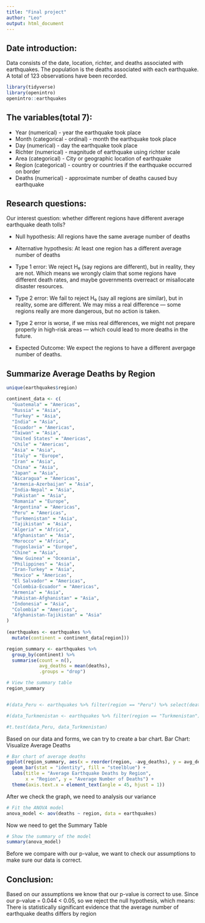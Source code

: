 ---
title: "Final project"
author: "Leo"
output: html_document
---

## Date introduction:
Data consists of the date, location, richter, and deaths associated with earthquakes.
The population is the deaths associated with each earthquake.
A total of 123 observations have been recorded.

```{r, message = FALSE, warning = FALSE}
library(tidyverse)
library(openintro)
openintro::earthquakes
```

## The variables(total 7):
* Year (numerical) - year the earthquake took place
* Month (categorical - ordinal) - month the earthquake took place
* Day (numerical) - day the earthquake took place
* Richter (numerical) - magnitude of earthquake using richter scale
* Area (categorical) - City or geographic location of earthquake
* Region (categorical) - country or countries if the earthquake occurred on border
* Deaths (numerical) - approximate number of deaths caused buy earthquake


## Research questions:
Our interest question: whether different regions have different average earthquake death tolls?

* Null hypothesis: All regions have the same average number of deaths

* Alternative hypothesis: At least one region has a different average number of deaths

* Type 1 error: We reject H₀ (say regions are different), but in reality, they are not. Which means we wrongly claim that some regions have different death rates, and maybe governments overreact or misallocate disaster resources.

* Type 2 error: We fail to reject H₀ (say all regions are similar), but in reality, some are different. We may miss a real difference — some regions really are more dangerous, but no action is taken.

* Type 2 error is worse, if we miss real differences, we might not prepare properly in high-risk areas — which could lead to more deaths in the future.

* Expected Outcome: We expect the regions to have a different avergage number of deaths.


## Summarize Average Deaths by Region
```{r}

unique(earthquakes$region)

continent_data <- c(
  "Guatemala" = "Americas",
  "Russia" = "Asia",
  "Turkey" = "Asia",
  "India" = "Asia",
  "Ecuador" = "Americas",
  "Taiwan" = "Asia",
  "United States" = "Americas",
  "Chile" = "Americas",
  "Asia" = "Asia", 
  "Italy" = "Europe",
  "Iran" = "Asia",
  "China" = "Asia",
  "Japan" = "Asia",
  "Nicaragua" = "Americas",
  "Armenia-Azerbaijan" = "Asia",
  "India-Nepal" = "Asia",
  "Pakistan" = "Asia",
  "Romania" = "Europe",
  "Argentina" = "Americas",
  "Peru" = "Americas",
  "Turkmenistan" = "Asia",
  "Tajikistan" = "Asia",
  "Algeria" = "Africa",
  "Afghanistan" = "Asia",
  "Morocco" = "Africa",
  "Yugoslavia" = "Europe",
  "Chine" = "Asia",
  "New Guinea" = "Oceania",
  "Philippines" = "Asia",
  "Iran-Turkey" = "Asia",
  "Mexico" = "Americas",
  "El Salvador" = "Americas",
  "Colombia-Ecuador" = "Americas",
  "Armenia" = "Asia",
  "Pakistan-Afghanistan" = "Asia",
  "Indonesia" = "Asia",
  "Colombia" = "Americas",
  "Afghanistan-Tajikistan" = "Asia"
)
  
(earthquakes <- earthquakes %>%
  mutate(continent = continent_data[region]))

region_summary <- earthquakes %>%
  group_by(continent) %>%
  summarise(count = n(),
            avg_deaths = mean(deaths),
            .groups = "drop")

# View the summary table
region_summary


#(data_Peru <- earthquakes %>% filter(region == "Peru") %>% select(deaths))

#(data_Turkmenistan <- earthquakes %>% filter(region == "Turkmenistan") %>% select(deaths))

#t.test(data_Peru, data_Turkmenistan)
```

Based on our data and forms, we can try to create a bar chart. Bar Chart: Visualize Average Deaths

```{r}
# Bar chart of average deaths
ggplot(region_summary, aes(x = reorder(region, -avg_deaths), y = avg_deaths)) +
  geom_bar(stat = "identity", fill = "steelblue") +
  labs(title = "Average Earthquake Deaths by Region",
       x = "Region", y = "Average Number of Deaths") +
  theme(axis.text.x = element_text(angle = 45, hjust = 1))
```

After we check the graph, we need to analysis our variance
```{r}
# Fit the ANOVA model
anova_model <- aov(deaths ~ region, data = earthquakes)
```

Now we need to get the Summary Table

```{r}
# Show the summary of the model
summary(anova_model)
```
Before we compare with our p-value, we want to check our assumptions to make sure our data is correct.


## Conclusion:

Based on our assumptions we know that our p-value is correct to use. Since our p-value = 0.044 < 0.05, so we reject the null hypothesis, which means: There is statistically significant evidence that the average number of earthquake deaths differs by region
